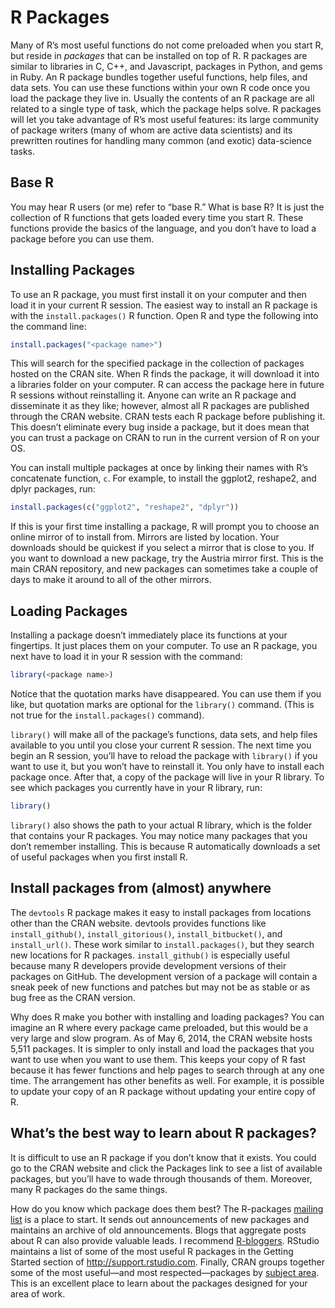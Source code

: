 # R Packages {#sec-appendix-packages}

Many of R's most useful functions do not come preloaded when you start R, but reside in *packages* that can be installed on top of R. R packages are similar to libraries in C, C++, and Javascript, packages in Python, and gems in Ruby. An R package bundles together useful functions, help files, and data sets. You can use these functions within your own R code once you load the package they live in. Usually the contents of an R package are all related to a single type of task, which the package helps solve. R packages will let you take advantage of R's most useful features: its large community of package writers (many of whom are active data scientists) and its prewritten routines for handling many common (and exotic) data-science tasks.

::: callout-tip
## Base R

You may hear R users (or me) refer to "base R." What is base R? It is just the collection of R functions that gets loaded every time you start R. These functions provide the basics of the language, and you don't have to load a package before you can use them.
:::

## Installing Packages

To use an R package, you must first install it on your computer and then load it in your current R session. The easiest way to install an R package is with the `install.packages()` R function. Open R and type the following into the command line:

``` r
install.packages("<package name>")
```

This will search for the specified package in the collection of packages hosted on the CRAN site. When R finds the package, it will download it into a libraries folder on your computer. R can access the package here in future R sessions without reinstalling it. Anyone can write an R package and disseminate it as they like; however, almost all R packages are published through the CRAN website. CRAN tests each R package before publishing it. This doesn't eliminate every bug inside a package, but it does mean that you can trust a package on CRAN to run in the current version of R on your OS.

You can install multiple packages at once by linking their names with R's concatenate function, `c`. For example, to install the ggplot2, reshape2, and dplyr packages, run:

``` r
install.packages(c("ggplot2", "reshape2", "dplyr"))
```

If this is your first time installing a package, R will prompt you to choose an online mirror of to install from. Mirrors are listed by location. Your downloads should be quickest if you select a mirror that is close to you. If you want to download a new package, try the Austria mirror first. This is the main CRAN repository, and new packages can sometimes take a couple of days to make it around to all of the other mirrors.

## Loading Packages

Installing a package doesn't immediately place its functions at your fingertips. It just places them on your computer. To use an R package, you next have to load it in your R session with the command:

``` r
library(<package name>)
```

Notice that the quotation marks have disappeared. You can use them if you like, but quotation marks are optional for the `library()` command. (This is not true for the `install.packages()` command).

`library()` will make all of the package's functions, data sets, and help files available to you until you close your current R session. The next time you begin an R session, you'll have to reload the package with `library()` if you want to use it, but you won't have to reinstall it. You only have to install each package once. After that, a copy of the package will live in your R library. To see which packages you currently have in your R library, run:

``` r
library()
```

`library()` also shows the path to your actual R library, which is the folder that contains your R packages. You may notice many packages that you don't remember installing. This is because R automatically downloads a set of useful packages when you first install R.

::: callout-tip
## Install packages from (almost) anywhere

The `devtools` R package makes it easy to install packages from locations other than the CRAN website. devtools provides functions like `install_github()`, `install_gitorious()`, `install_bitbucket()`, and `install_url()`. These work similar to `install.packages()`, but they search new locations for R packages. `install_github()` is especially useful because many R developers provide development versions of their packages on GitHub. The development version of a package will contain a sneak peek of new functions and patches but may not be as stable or as bug free as the CRAN version.
:::

Why does R make you bother with installing and loading packages? You can imagine an R where every package came preloaded, but this would be a very large and slow program. As of May 6, 2014, the CRAN website hosts 5,511 packages. It is simpler to only install and load the packages that you want to use when you want to use them. This keeps your copy of R fast because it has fewer functions and help pages to search through at any one time. The arrangement has other benefits as well. For example, it is possible to update your copy of an R package without updating your entire copy of R.

::: callout-tip
## What's the best way to learn about R packages?

It is difficult to use an R package if you don't know that it exists. You could go to the CRAN website and click the Packages link to see a list of available packages, but you'll have to wade through thousands of them. Moreover, many R packages do the same things.

How do you know which package does them best? The R-packages [mailing list](http://stat.ethz.ch/mailman/listinfo/r-packages) is a place to start. It sends out announcements of new packages and maintains an archive of old announcements. Blogs that aggregate posts about R can also provide valuable leads. I recommend [R-bloggers](https://www.r-bloggers.com). RStudio maintains a list of some of the most useful R packages in the Getting Started section of <http://support.rstudio.com>. Finally, CRAN groups together some of the most useful---and most respected---packages by [subject area](http://cran.r-project.org/web/views). This is an excellent place to learn about the packages designed for your area of work.
:::

